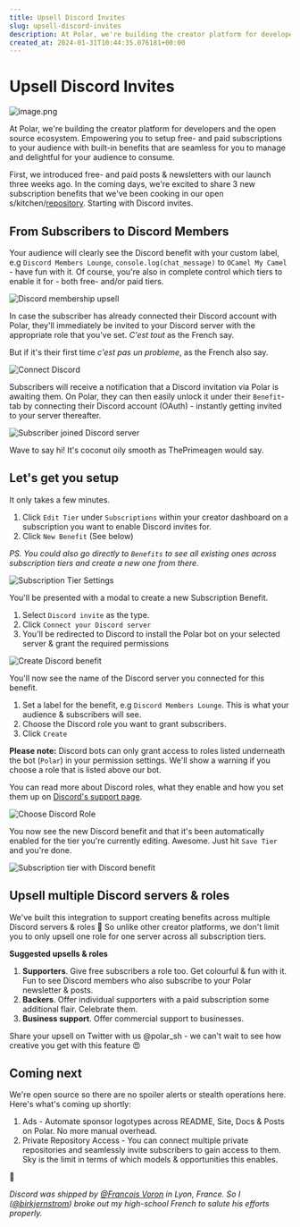 ```yaml
---
title: Upsell Discord Invites
slug: upsell-discord-invites
description: At Polar, we're building the creator platform for developers and the open source ecosystem.
created_at: 2024-01-31T10:44:35.076181+00:00
---
```


<InnerHeaderWrapper>
  <h1>Upsell Discord Invites</h1>
</InnerHeaderWrapper>

![image.png](./abstract_04.jpg)

<InnerWrapper>
At Polar, we're building the creator platform for developers and the open source ecosystem. Empowering you to setup free- and paid subscriptions to your audience with built-in benefits that are seamless for you to manage and delightful for your audience to consume.

First, we introduced free- and paid posts & newsletters with our launch three weeks ago. In the coming days, we're excited to share 3 new subscription benefits that we've been cooking in our open s/kitchen/[repository](https://github.com/polarsource/polar). Starting with Discord invites.

## From Subscribers to Discord Members

Your audience will clearly see the Discord benefit with your custom label, e.g `Discord Members Lounge`, `console.log(chat_message)` to `OCamel My Camel` - have fun with it. Of course, you're also in complete control which tiers to enable it for - both free- and/or paid tiers.

![Discord membership upsell](./FovvlmTUzBdzIUG8gVZTFffqO5Lru1.png)

In case the subscriber has already connected their Discord account with Polar, they'll immediately be invited to your Discord server with the appropriate role that you've set. _C'est tout_ as the French say.

But if it's their first time _c'est pas un probleme_, as the French also say.

![Connect Discord](./tBeNDXDdvedaa9d3EW3q8rbw4OZQuk.png)

Subscribers will receive a notification that a Discord invitation via Polar is awaiting them. On Polar, they can then easily unlock it under their `Benefit`-tab by connecting their Discord account (OAuth) - instantly getting invited to your server thereafter.

![Subscriber joined Discord server](./V2U7FIsde5s64W5Hx86cIy1gBjhLYL.png)

Wave to say hi! It's coconut oily smooth as ThePrimeagen would say.

## Let's get you setup

It only takes a few minutes.

1. Click `Edit Tier` under `Subscriptions` within your creator dashboard on a subscription you want to enable Discord invites for.
2. Click `New Benefit` (See below)

_PS. You could also go directly to `Benefits` to see all existing ones across subscription tiers and create a new one from there._

![Subscription Tier Settings](./qKn2q65dwfGSLlFqBriIW38sJe6lHA.png)

You'll be presented with a modal to create a new Subscription Benefit.

1. Select `Discord invite` as the type.
2. Click `Connect your Discord server`
3. You'll be redirected to Discord to install the Polar bot on your selected server & grant the required permissions

![Create Discord benefit](./members_setup-ryySp2ZoYOUgTzc8eik80mtHQTNC6h.png)

You'll now see the name of the Discord server you connected for this benefit.

1. Set a label for the benefit, e.g `Discord Members Lounge`. This is what your audience & subscribers will see.
2. Choose the Discord role you want to grant subscribers.
3. Click `Create`

**Please note:** Discord bots can only grant access to roles listed underneath the bot (`Polar`) in your permission settings. We'll show a warning if you choose a role that is listed above our bot.

You can read more about Discord roles, what they enable and how you set them up on [Discord's support page](https://support.discord.com/hc/en-us/articles/214836687-Role-Management-101).

![Choose Discord Role](./YiezqWn3l9c45KXadh4smXc3w9EYMO.png)

You now see the new Discord benefit and that it's been automatically enabled for the tier you're currently editing. Awesome. Just hit `Save Tier` and you're done.

![Subscription tier with Discord benefit](./k0aB4PCwDGC9sPnypFKB1yD53YM278.png)

## Upsell multiple Discord servers & roles

We've built this integration to support creating benefits across multiple Discord servers & roles 🤯 So unlike other creator platforms, we don't limit you to only upsell one role for one server across all subscription tiers.

**Suggested upsells & roles**

1. **Supporters**. Give free subscribers a role too. Get colourful & fun with it. Fun to see Discord members who also subscribe to your Polar newsletter & posts.
2. **Backers**. Offer individual supporters with a paid subscription some additional flair. Celebrate them.
3. **Business support**. Offer commercial support to businesses.

Share your upsell on Twitter with us @polar_sh - we can't wait to see how creative you get with this feature 😍

## Coming next

We're open source so there are no spoiler alerts or stealth operations here. Here's what's coming up shortly:

1. Ads - Automate sponsor logotypes across README, Site, Docs & Posts on Polar. No more manual overhead.
2. Private Repository Access - You can connect multiple private repositories and seamlessly invite subscribers to gain access to them. Sky is the limit in terms of which models & opportunities this enables.

🚀

_Discord was shipped by [@Francois Voron](https://polar.sh/frankie567) in Lyon, France. So I ([@birkjernstrom](https://polar.sh/birkjernstrom)) broke out my high-school French to salute his efforts properly._

</InnerWrapper>
